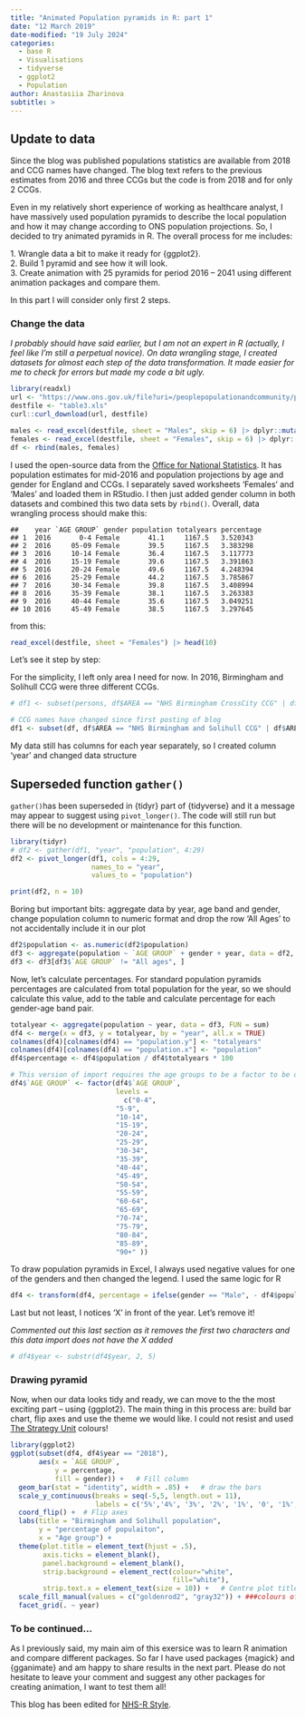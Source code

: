 ```yaml
---
title: "Animated Population pyramids in R: part 1"
date: "12 March 2019"
date-modified: "19 July 2024"
categories:
  - base R
  - Visualisations
  - tidyverse
  - ggplot2
  - Population
author: Anastasiia Zharinova
subtitle: >
---
```


:::{.callout-important collapse=false appearance='default' icon=true}
## Update to data
Since the blog was published populations statistics are available from 2018 and CCG names have changed.
The blog text refers to the previous estimates from 2016 and three CCGs but the code is from 2018 and for only 2 CCGs.
:::


Even in my relatively short experience of working as healthcare analyst, I have massively used population pyramids to describe the local population and how it may change according to ONS population projections. So, I decided to try animated pyramids in R. The overall process for me includes:

1\. Wrangle data a bit to make it ready for {ggplot2}.\
2. Build 1 pyramid and see how it will look.\
3. Create animation with 25 pyramids for period 2016 – 2041 using different animation packages and compare them.

In this part I will consider only first 2 steps.

### **Change the data**

*I probably should have said earlier, but I am not an expert in R (actually, I feel like I’m still a perpetual novice). On data wrangling stage, I created datasets for almost each step of the data transformation. It made easier for me to check for errors but made my code a bit ugly.*

```r
library(readxl)
url <- "https://www.ons.gov.uk/file?uri=/peoplepopulationandcommunity/populationandmigration/populationprojections/datasets/clinicalcommissioninggroupsinenglandtable3/2018based/table3.xls"
destfile <- "table3.xls"
curl::curl_download(url, destfile)

males <- read_excel(destfile, sheet = "Males", skip = 6) |> dplyr::mutate(gender = "Male")
females <- read_excel(destfile, sheet = "Females", skip = 6) |> dplyr::mutate(gender = "Female")
df <- rbind(males, females)
```

I used the open-source data from the [Office for National Statistics](https://www.ons.gov.uk/peoplepopulationandcommunity/populationandmigration/populationprojections/datasets/clinicalcommissioninggroupsinenglandtable3). It has population estimates for mid-2016 and population projections by age and gender for England and CCGs. I separately saved worksheets ‘Females’ and ‘Males’ and loaded them in RStudio. I then just added gender column in both datasets and combined this two data sets by `rbind()`. Overall, data wrangling process should make this:

```         
##    year `AGE GROUP` gender population totalyears percentage
## 1  2016       0-4 Female       41.1     1167.5   3.520343
## 2  2016     05-09 Female       39.5     1167.5   3.383298
## 3  2016     10-14 Female       36.4     1167.5   3.117773
## 4  2016     15-19 Female       39.6     1167.5   3.391863
## 5  2016     20-24 Female       49.6     1167.5   4.248394
## 6  2016     25-29 Female       44.2     1167.5   3.785867
## 7  2016     30-34 Female       39.8     1167.5   3.408994
## 8  2016     35-39 Female       38.1     1167.5   3.263383
## 9  2016     40-44 Female       35.6     1167.5   3.049251
## 10 2016     45-49 Female       38.5     1167.5   3.297645
```

from this:

```r
read_excel(destfile, sheet = "Females") |> head(10)
```


Let’s see it step by step:

For the simplicity, I left only area I need for now. In 2016, Birmingham and Solihull CCG were three different CCGs.

```r
# df1 <- subset(persons, df$AREA == "NHS Birmingham CrossCity CCG" | df$AREA == "NHS Birmingham South and Central CCG" | df$AREA == "NHS Solihull CCG")

# CCG names have changed since first posting of blog
df1 <- subset(df, df$AREA == "NHS Birmingham and Solihull CCG" | df$AREA == "NHS Sandwell and West Birmingham CCG")
```

My data still has columns for each year separately, so I created column ‘year’ and changed data structure

:::{.callout-caution collapse=false appearance='default' icon=true}
## Superseded function `gather()`
`gather()`has been superseded in {tidyr} part of {tidyverse} and it a message may appear to suggest using `pivot_longer()`. The code will still run but there will be no development or maintenance for this function.
:::


```r
library(tidyr)
# df2 <- gather(df1, "year", "population", 4:29)
df2 <- pivot_longer(df1, cols = 4:29,
                    names_to = "year",
                    values_to = "population")

print(df2, n = 10)
```

Boring but important bits: aggregate data by year, age band and gender, change population column to numeric format and drop the row ‘All Ages’ to not accidentally include it in our plot

```r
df2$population <- as.numeric(df2$population)
df3 <- aggregate(population ~ `AGE GROUP` + gender + year, data = df2, FUN = sum)
df3 <- df3[df3$`AGE GROUP` != "All ages", ]
```

Now, let’s calculate percentages. For standard population pyramids percentages are calculated from total population for the year, so we should calculate this value, add to the table and calculate percentage for each gender-age band pair.

```r
totalyear <- aggregate(population ~ year, data = df3, FUN = sum)
df4 <- merge(x = df3, y = totalyear, by = "year", all.x = TRUE)
colnames(df4)[colnames(df4) == "population.y"] <- "totalyears"
colnames(df4)[colnames(df4) == "population.x"] <- "population"
df4$percentage <- df4$population / df4$totalyears * 100

# This version of import requires the age groups to be a factor to be ordered:
df4$`AGE GROUP` <- factor(df4$`AGE GROUP`, 
                          levels = 
                            c("0-4",
                          "5-9",   
                          "10-14",
                          "15-19",
                          "20-24",
                          "25-29",
                          "30-34", 
                          "35-39", 
                          "40-44", 
                          "45-49", 
                          "50-54",
                          "55-59", 
                          "60-64",
                          "65-69",
                          "70-74",
                          "75-79",
                          "80-84",
                          "85-89",
                          "90+" ))
```

To draw population pyramids in Excel, I always used negative values for one of the genders and then changed the legend. I used the same logic for R

```r
df4 <- transform(df4, percentage = ifelse(gender == "Male", - df4$population / df4$totalyears * 100, percentage))
```

Last but not least, I notices ‘X’ in front of the year. Let’s remove it!

*Commented out this last section as it removes the first two characters and this data import does not have the X added*

```r
# df4$year <- substr(df4$year, 2, 5) 
```

### **Drawing pyramid**

Now, when our data looks tidy and ready, we can move to the the most exciting part – using {ggplot2}. The main thing in this process are: build bar chart, flip axes and use the theme we would like. I could not resist and used [The Strategy Unit](https://www.strategyunitwm.nhs.uk/) colours!

```r
library(ggplot2)
ggplot(subset(df4, df4$year == "2018"), 
       aes(x = `AGE GROUP`, 
           y = percentage, 
           fill = gender)) +   # Fill column
  geom_bar(stat = "identity", width = .85) +   # draw the bars
  scale_y_continuous(breaks = seq(-5,5, length.out = 11),
                     labels = c('5%','4%', '3%', '2%', '1%', '0', '1%','2%','3%','4%','5%')) +
  coord_flip() +  # Flip axes
  labs(title = "Birmingham and Solihull population", 
       y = "percentage of populaiton", 
       x = "Age group") +
  theme(plot.title = element_text(hjust = .5),
        axis.ticks = element_blank(),
        panel.background = element_blank(), 
        strip.background = element_rect(colour="white", 
                                        fill="white"), 
        strip.text.x = element_text(size = 10)) +   # Centre plot title
  scale_fill_manual(values = c("goldenrod2", "gray32")) + ###colours of Strategy Unit+ 
  facet_grid(. ~ year)

```

### **To be continued…**

As I previously said, my main aim of this exersice was to learn R animation and compare different packages. So far I have used packages {magick} and {gganimate} and am happy to share results in the next part. Please do not hesitate to leave your comment and suggest any other packages for creating animation, I want to test them all!

This blog has been edited for [NHS-R Style](https://nhsrway.nhsrcommunity.com/style-guides.html#referencing-r-packages-and-functions-in-text).
